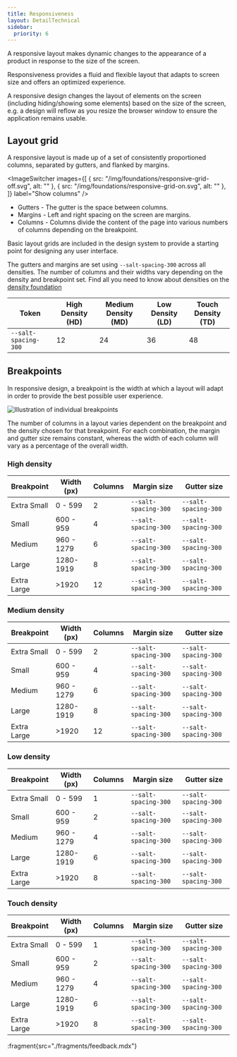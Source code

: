 ```yaml
---
title: Responsiveness
layout: DetailTechnical
sidebar:
  priority: 6
---
```


A responsive layout makes dynamic changes to the appearance of a product in response to the size of the screen.

Responsiveness provides a fluid and flexible layout that adapts to screen size and offers an optimized experience.

A responsive design changes the layout of elements on the screen (including hiding/showing some elements) based on the size of the screen, e.g. a design will reflow as you resize the browser window to ensure the application remains usable.

## Layout grid

A responsive layout is made up of a set of consistently proportioned columns, separated by gutters, and flanked by margins.

<ImageSwitcher
  images={[
    { src: "/img/foundations/responsive-grid-off.svg", alt: "" },
    { src: "/img/foundations/responsive-grid-on.svg", alt: "" },
  ]}
  label="Show columns"
/>

- Gutters - The gutter is the space between columns.
- Margins - Left and right spacing on the screen are margins.
- Columns - Columns divide the content of the page into various numbers of columns depending on the breakpoint.

Basic layout grids are included in the design system to provide a starting point for designing any user interface.

The gutters and margins are set using `--salt-spacing-300` across all densities. The number of columns and their widths vary depending on the density and breakpoint set. Find all you need to know about densities on the [density foundation](./density)

| Token                | High Density (HD) | Medium Density (MD) | Low Density (LD) | Touch Density (TD) |
| -------------------- | ----------------- | ------------------- | ---------------- | ------------------ |
| `--salt-spacing-300` | 12                | 24                  | 36               | 48                 |

## Breakpoints

In responsive design, a breakpoint is the width at which a layout will adapt in order to provide the best possible user experience.

<Image
  src="/img/foundations/responsive-breakpoints.svg"
  alt="Illustration of individual breakpoints"
/>

The number of columns in a layout varies dependent on the breakpoint and the density chosen for that breakpoint. For each combination, the margin and gutter size remains constant, whereas the width of each column will vary as a percentage of the overall width.

### High density

| Breakpoint  | Width (px) | Columns | Margin size          | Gutter size          |
| ----------- | ---------- | ------- | -------------------- | -------------------- |
| Extra Small | 0 - 599    | 2       | `--salt-spacing-300` | `--salt-spacing-300` |
| Small       | 600 - 959  | 4       | `--salt-spacing-300` | `--salt-spacing-300` |
| Medium      | 960 - 1279 | 6       | `--salt-spacing-300` | `--salt-spacing-300` |
| Large       | 1280-1919  | 8       | `--salt-spacing-300` | `--salt-spacing-300` |
| Extra Large | >1920      | 12      | `--salt-spacing-300` | `--salt-spacing-300` |

### Medium density

| Breakpoint  | Width (px) | Columns | Margin size          | Gutter size          |
| ----------- | ---------- | ------- | -------------------- | -------------------- |
| Extra Small | 0 - 599    | 2       | `--salt-spacing-300` | `--salt-spacing-300` |
| Small       | 600 - 959  | 4       | `--salt-spacing-300` | `--salt-spacing-300` |
| Medium      | 960 - 1279 | 6       | `--salt-spacing-300` | `--salt-spacing-300` |
| Large       | 1280-1919  | 8       | `--salt-spacing-300` | `--salt-spacing-300` |
| Extra Large | >1920      | 12      | `--salt-spacing-300` | `--salt-spacing-300` |

### Low density

| Breakpoint  | Width (px) | Columns | Margin size          | Gutter size          |
| ----------- | ---------- | ------- | -------------------- | -------------------- |
| Extra Small | 0 - 599    | 1       | `--salt-spacing-300` | `--salt-spacing-300` |
| Small       | 600 - 959  | 2       | `--salt-spacing-300` | `--salt-spacing-300` |
| Medium      | 960 - 1279 | 4       | `--salt-spacing-300` | `--salt-spacing-300` |
| Large       | 1280-1919  | 6       | `--salt-spacing-300` | `--salt-spacing-300` |
| Extra Large | >1920      | 8       | `--salt-spacing-300` | `--salt-spacing-300` |

### Touch density

| Breakpoint  | Width (px) | Columns | Margin size          | Gutter size          |
| ----------- | ---------- | ------- | -------------------- | -------------------- |
| Extra Small | 0 - 599    | 1       | `--salt-spacing-300` | `--salt-spacing-300` |
| Small       | 600 - 959  | 2       | `--salt-spacing-300` | `--salt-spacing-300` |
| Medium      | 960 - 1279 | 4       | `--salt-spacing-300` | `--salt-spacing-300` |
| Large       | 1280-1919  | 6       | `--salt-spacing-300` | `--salt-spacing-300` |
| Extra Large | >1920      | 8       | `--salt-spacing-300` | `--salt-spacing-300` |

:fragment{src="./fragments/feedback.mdx"}
